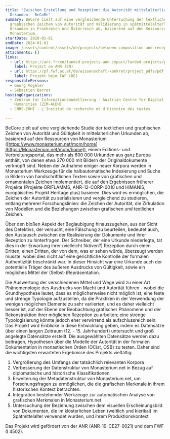 ```yaml
---
title: "Zwischen Erstellung und Rezeption: die Autorität mittelalterlicher
  Urkunden – BeCoRe"
summary: BeCore zielt auf eine vergleichende Untersuchung der textlichen und
  graphischen Zeichen von Autorität und Validierung in spätmittelalterlichen
  Urkunden in Frankreich und Österreich ab, basierend auf den Ressourcen von
  Monasterium.
startDate: 2020-01-01
endDate: 2024-01-01
image: /assets/content/assets/de/projects/between-composition-and-reception-authority-medieval-charters-becore/becore.png
attachments: []
links:
  - url: https://anr.fr/en/funded-projects-and-impact/funded-projects/project/funded/project/b2d9d3668f92a3b9fbbf7866072501ef-cfdf14efeb/
    label: Project on ANR (EN)
  - url: https://pf.fwf.ac.at/de/wissenschaft-konkret/project_pdfs/pdf_abstracts/i4502d.pdf
    label: Projekt beim FWF (DE)
responsiblePersons:
  - Georg Vogeler
  - Sébastien Barret
hostingOrganizations:
  - Zentrum für Informationsmodellierung - Austrian Centre for Digital
    Humanities (ZIM-ACDH)
  - CNRS-IRHT - L'Institut de recherche et d'histoire des textes

---
```

BeCore zielt auf eine vergleichende Studie der textlichen und graphischen Zeichen von Autorität und Gültigkeit in mittelalterlichen Urkunden ab, basierend auf den Ressourcen von Monasterium ([https://www.monasterium.net/mom/home](https://Monasterium.net/mom/home)), einem Editions- und Verbreitungsportal, das mehr als 600 000 Urkunden aus ganz Europa enthält, von denen etwa 270 000 mit Bildern der Originaldokumente verknüpft sind. Neben der Aufnahme einiger neuer Korpora werden in Monasterium Werkzeuge für die halbautomatische Indexierung und Suche in Bildern von handschriftlichen Texten sowie von grafischen und ornamentalen Zeichen implementiert, die auf den Ergebnissen früherer Projekte (Projekte ORIFLAMMS, ANR-12-CORP-0010 und HIMANIS, europäisches Projekt Heritage plus) basieren. Dies wird es ermöglichen, die Zeichen der Autorität zu serialisieren und vergleichend zu studieren, entlang mehrerer Forschungslinien: die Zeichen der Autorität, die Zirkulation von Modellen und die Beziehungen zwischen grafischen und textlichen Zeichen.

Über den bloßen Aspekt der Beglaubigung hinauszugehen, aus der Sicht des Detektivs, der versucht, eine Fälschung zu beurteilen, bedeutet auch, den Austausch zwischen der Realisierung der Dokumente und ihrer Rezeption zu hinterfragen. Der Schreiber, der eine Urkunde niederlegte, tat dies in der Erwartung ihrer (vielleicht fiktiven?) Rezeption durch einen Dritten, einen Dritten, der von dem, was er sehen würde, überzeugt werden musste, wobei dies nicht auf eine gerichtliche Kontrolle der formalen Authentizität beschränkt war. In dieser Hinsicht war eine Urkunde auch der potentielle Träger des äußeren Ausdrucks von Gültigkeit, sowie ein mögliches Mittel der (Selbst-)Repräsentation.

Die Auswertung der verschiedenen Mittel und Wege wird zu einer Art Phänomenologie des Ausdrucks von Macht und Autorität führen - wobei die Grundhypothese lautet, dass es möglicherweise nicht möglich ist, eine feste und strenge Typologie aufzustellen, da die Praktiken in der Verwendung der wenigen möglichen Elemente zu sehr variierten, und es daher vielleicht besser ist, auf der Ebene der Beobachtung grafischer Phänomene und der Rekonstruktion ihrer möglichen Rezeption zu arbeiten; eine strenge Typologisierung könnte jedoch eher verwirrend als aufschlussreich sein.
Das Projekt wird Einblicke in diese Entwicklung geben, indem es Datensätze über einen langen Zeitraum (12. - 15. Jahrhundert) untersucht und groß angelegte Datensätze erstellt. Die ausgewählten Datensätze werden dazu beitragen, Hypothesen über die Modelle der Autorität in der formalen Dokumentation in monastischen Orden (OCist, OSB) zu testen. Daher sind die wichtigsten erwarteten Ergebnisse des Projekts vielfältig:

1.  Vergrößerung des Umfangs der tatsächlich relevanten Korpora
2.  Verbesserung der Datenstruktur von Monasterium.net in Bezug auf diplomatische und historische Klassifikationen
3.  Erweiterung der Metadatenstruktur von Monasterium.net, um Forschungsfragen zu ermöglichen, die die grafischen Merkmale in ihrem historischen Kontext betrachten.
4.  Integration bestehender Werkzeuge zur automatischen Analyse von grafischen Merkmalen in Monasterium.net
5.  Untersuchung der Beziehung zwischen dem visuellen Erscheinungsbild von Dokumenten, die im klösterlichen Leben (weltlich und klerikal) im Spätmittelalter verwendet wurden, und ihrem Produktionskontext

Das Projekt wird gefördert von der ANR (ANR-19-CE27-0021) und dem FWF (I 4502).
